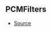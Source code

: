 ## PCMFilters



- [Source](https://github.com/Androz2091/discord-player/blob/a0c651a/packages/equalizer/src/audio/AudioFilter.ts#L13)